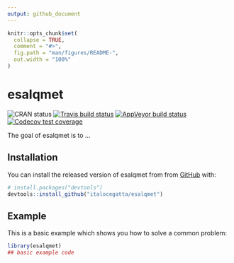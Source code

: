 ```yaml
---
output: github_document
---
```


<!-- README.md is generated from README.Rmd. Please edit that file -->

```r
knitr::opts_chunk$set(
  collapse = TRUE,
  comment = "#>",
  fig.path = "man/figures/README-",
  out.width = "100%"
)
```

# esalqmet

<!-- badges: start -->
![CRAN status](https://www.r-pkg.org/badges/version/esalqmet)
[![Travis build status](https://travis-ci.org/italocegatta/esalqmet.svg?branch=master)](https://travis-ci.org/italocegatta/esalqmet)
[![AppVeyor build status](https://ci.appveyor.com/api/projects/status/github/italocegatta/esalqmet?branch=master&svg=true)](https://ci.appveyor.com/project/italocegatta/esalqmet)
[![Codecov test coverage](https://codecov.io/gh/italocegatta/esalqmet/branch/master/graph/badge.svg)](https://codecov.io/gh/italocegatta/esalqmet?branch=master)
<!-- badges: end -->

The goal of esalqmet is to ...

## Installation

You can install the released version of esalqmet from from [GitHub](https://github.com/) with:

``` r
# install.packages("devtools")
devtools::install_github("italocegatta/esalqmet")
```
## Example

This is a basic example which shows you how to solve a common problem:

```r
library(esalqmet)
## basic example code
```

